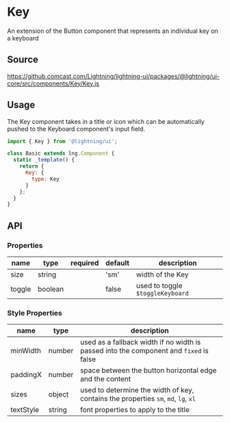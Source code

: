 
# Key

An extension of the Button component that represents an individual key on a keyboard

## Source

https://github.comcast.com/Lightning/lightning-ui/packages/@lightning/ui-core/src/components/Key/Key.js

## Usage

The Key component takes in a title or icon which can be automatically pushed to the Keyboard component's input field.

```js
import { Key } from '@lightning/ui';

class Basic extends lng.Component {
  static _template() {
    return {
      Key: {
        type: Key
      }
    };
  }
}
```

<Canvas>
  <Story id="elements-key--basic" />
</Canvas>

## API

### Properties

| name   | type    | required | default | description                      |
| ------ | ------- | -------- | ------- | -------------------------------- |
| size   | string  |          | 'sm'    | width of the Key                 |
| toggle | boolean |          | false   | used to toggle `$toggleKeyboard` |

### Style Properties

| name      | type   | description                                                                            |
| --------- | ------ | -------------------------------------------------------------------------------------- |
| minWidth  | number | used as a fallback width if no width is passed into the component and `fixed` is false |
| paddingX  | number | space between the button horizontal edge and the content                               |
| sizes     | object | used to determine the width of key, contains the properties `sm`, `md`, `lg`, `xl`     |
| textStyle | string | font properties to apply to the title                                                  |
